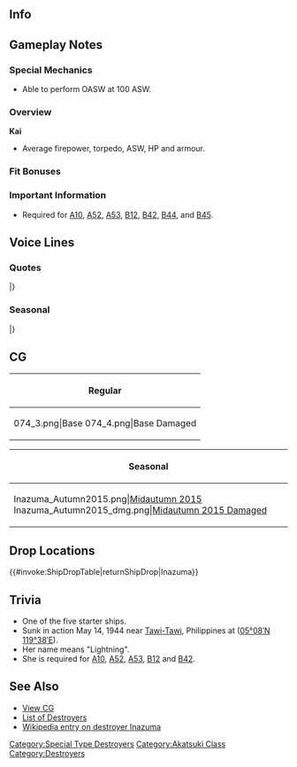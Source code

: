 ==Info==
{{KanmusuInfo|ID=074}}
{{KanmusuInfo|ID=074a}}

==Gameplay Notes==
===Special Mechanics===
* Able to perform OASW at 100 ASW.

===Overview===
'''Kai'''
* Average firepower, torpedo, ASW, HP and armour.  

===Fit Bonuses===
{{:{{BASEPAGENAME}}/Equipment Bonuses}}
{{clear}}

===Important Information===
* Required for [[Quests#A10|A10]], [[Quests#A52|A52]], [[Quests#A53|A53]], [[Quests#B12|B12]], [[Quests#B42|B42]], [[Quests#B44|B44]], and [[Quests#B45|B45]].

==Voice Lines==
===Quotes===
{{ShipquoteHeader}}
{{ShipquoteKai
|scenario = Introduction
|origin = 電です。どうか、よろしくお願いいたします。
|translation = I'm Inazuma. Somehow, please take good care of me.
|audio = Inazuma-Introduction.ogg
}}
{{ShipquoteKai
|scenario = Library
|origin = スラバヤ沖海戦で撃沈した敵艦の乗員の救助に努めた後、
キスカ、ソロモン、ニューギニア、アッツ島など、各戦域を転戦しました…
頑張ったの…です…。
|translation = After rescuing the survivors of sunk enemy ships; <ref>After the [https://en.wikipedia.org/wiki/Second_Battle_of_the_Java_Sea Second Battle of the Java Sea], Inazuma and Inazuma rescued 442 survivors from the [https://en.wikipedia.org/wiki/HMS_Encounter_(H10) HMS Encounter], [https://en.wikipedia.org/wiki/HMS_Exeter_(68) HMS Exeter] and [https://en.wikipedia.org/wiki/USS_Pope_(DD-225) USS Pope].</ref>
I fought in many battles in the Kiska, Solomon, New Guinea, and Attu Island theatres...
I did... my best...
|audio = Inazuma-Library.ogg
}}
{{ShipquoteKai
|scenario = Secretary 1
|origin = はわわわ、びっくりしたのです！
|translation = Hawawawa, you surprised me!
|audio = Inazuma-Secretary_3.ogg
}}
{{ShipquoteKai
|scenario = Secretary 2
|origin = なるべくなら、戦いたくはないですね。
|translation = I'd prefer not to fight if possible.
|audio = Inazuma-Secretary_2.ogg
}}
{{ShipquoteKai
|scenario = Secretary 3
|origin = 司令官さん、そのぅ…誰かと間違えてないですか？
|translation = Commander-san, ummm... You aren't mistaking me for someone else right?<ref>She and Ikazuchi are twins.</ref>
|audio = Inazuma-Secretary_1.ogg
}}
{{ShipquoteKai
|scenario = Secretary Idle
|kai = yes
|origin = こうやって、何もない平和な時間も、とっても好きなのです。
|translation = I really like these peaceful times when we can sit around idly like this.
|audio = Inazuma-Idle.ogg
}}
{{ShipquoteKai
|scenario = Secretary (Married)
|origin = 司令官、いつもお疲れ、なのです。肩を揉んであげるのです。
|translation = Thanks for all your hard work Commander. I'll massage your shoulders.
|audio = Inazuma-Wedding_Line.ogg
}}
{{ShipquoteKai
|scenario = Wedding
|origin = 司令官、まだここにいたんですね。へっ？待っててくれたの？･･･ありがとう。
|translation = You're still here Commander? Hnnn? You were waiting for me? Thanks.
|audio = Inazuma-Wedding.ogg
}}
{{ShipquoteKai
|scenario = Player's Score
|origin = お手紙が届いたのです。
|translation = A letter has arrived.
|audio = Inazuma-Looking_At_Scores.ogg
}}
{{ShipquoteKai
|scenario = Joining the Fleet
|origin = 電の本気を見るのです！
|translation = I'll show you my serious side!
|audio = Inazuma-Joining_A_Fleet.ogg
}}
{{ShipquoteKai
|scenario = Equipment 1
|origin = ちょっと体が軽くなったみたい。<ref>Shared with Supply before kai.</ref>
|translation = Looks like my body got lighter.<ref>As in she can move easier.</ref>
|audio = Inazuma-Equipment_1.ogg
}}
{{ShipquoteKai
|scenario = Equipment 2
|origin = あの…、あ、あのっ！……ありがとう。
|translation = Uhhhh... U-ummm...! ...Thanks.
|audio = Inazuma-Equipment_2.ogg
}}
{{ShipquoteKai
|scenario = Equipment 3
|origin = 問題…ないですか？
|translation = There's no problem... right?
|audio = Inazuma-Equipment_3.ogg
}}
{{ShipquoteKai
|scenario = Supply
|kai = yes
|origin = ありがとう、なのです。
|translation = Thank you.
|audio = InazumaKai-Supply.ogg
}}
{{ShipquoteKai
|scenario = Docking (Minor Damage)
|origin = ちょっと直してくるのです。
|translation = I'm going to get fixed up a bit.
|audio = Inazuma-Docking_Minor.ogg
}}
{{ShipquoteKai
|scenario = Docking (Major Damage)
|origin = 衝突とか、気をつけますね。
|translation = I have to be careful about collisions.<ref>She collided with other ships on two separate occasions, Miyuki and Sendai Maru, sinking the former.</ref>
|audio = Inazuma-Docking-Major.ogg
}}
{{ShipquoteKai
|scenario = Construction
|origin = 建造が終了したのです。
|translation = Construction is complete.
|audio = Inazuma-Construction.ogg
}}
{{ShipquoteKai
|scenario = Returning from Sortie
|origin = 艦隊がお戻りみたいです。
|translation = Looks like the fleet has returned.
|audio = Inazuma-Returning_From_Sortie.ogg
}}
{{ShipquoteKai
|scenario = Starting a Sortie
|origin = 第一艦隊、第一水雷戦隊。出撃です！
|translation = First fleet, First Torpedo Squadron. Sortieing!
|audio = Inazuma-Starting_A_Sortie.ogg
}}
{{ShipquoteKai
|scenario = Starting a Battle
|origin = なのです！
|translation = Nanodesu!<ref>This is just her verbal tic and has no real meaning.</ref>
|audio = Inazuma-Battle_Start.ogg
}}
{{ShipquoteKai
|scenario = Attack
|origin = 魚雷装填です！
|translation = Torpedoes loaded!
|audio = Inazuma-Attack.ogg
}}
{{ShipquoteKai
|scenario = Night Battle Attack
|origin = 命中させちゃいます！
|translation = I'm going to hit you!
|audio = Inazuma-Night_Attack.ogg
}}
{{ShipquoteKai
|scenario = Night Battle
|origin = 沈んだ敵も、できれば助けたいのです…
|translation = I want to save the sunk enemies if possible...
|audio = Inazuma-Night_Battle.ogg
}}
{{ShipquoteKai
|scenario = MVP
|origin = 戦争には勝ちたいけど、命は助けたいって…おかしいですか？
|translation = I want to win the war but I want to save lives too... Is that strange?
|audio = Inazuma-MVP.ogg
}}
{{ShipquoteKai
|scenario = Minor Damage 1
|origin = ふあーーっ！？
|translation = Whoaa~!?
|audio = Inazuma-Minor_Damage_1.ogg
}}
{{ShipquoteKai
|scenario = Minor Damage 2
|origin = はにゃあーっ？！
|translation = Whaddat?!
|audio = Inazuma-Minor_Damage_2.ogg
}}
{{ShipquoteKai
|scenario = Major Damage
|origin = はわわ！？恥ずかしいよお…
|translation = Hawawa!? This is embarrassing...
|audio = Inazuma-Major_Damage.ogg
}}
{{ShipquoteKai
|scenario = Sunk
|origin = 次に生まれてくる時は…平和な世界だといいな…
|translation = When I'm reborn... it'd be nice to be in a peaceful world...
|audio = Inazuma-Sunk.ogg
}}
|} <references/>

{{clear}}

===Seasonal===
{{SeasonalHeaderOld}}
{{SeasonalQuote
|scenario = [[Seasonal/Mid_Autumn_2015_Seasonal_Update|Midautumn 2015]]
|origin = あぁ、あの…っ、司令官、はい…
|translation =	Uh-ummm… Yes, Commander…
|audio = Inazuma_Mid_Autumn2015.ogg
|notes =
}}
{{SeasonalQuote
|scenario = [[Seasonal/Valentine%27s_Day_2016|Valentine’s Day 2016]]
|origin = あの…司令官さん、電の本気のチョコ、差し上げるのです！こちらなのです！
|translation =	Umm… This earnest chcocolate is for you, Commander!  Here it is!
|audio = Inazuma_Valentine_Sec1.ogg
|notes = 
}}
{{SeasonalQuote
|scenario = [[Seasonal/White_Day_2016|White Day 2016]]
|origin = ほわわぁ…司令官さん、チョコのお返し、頂けるのですか！？あの…ありがとう…なのです。
|translation =	Hawawa… Is this return gift for me, Commander!? Umm… Thank you… nanodesu.
|audio = Inazuma_White_Day_2016.ogg
|notes = 
}}
{{SeasonalQuote
|scenario = [[Seasonal/Coming_of_Spring_2016|Spring 2016]]
|origin = 了解なのです！雷ちゃんと、お花見の場所を取りに行くのです。第二小隊、先行します。
|translation =	Roger that! Ikazuchi and I will make sure to pick a good spot for the cherry blossom viewing. 2nd Squadron, taking the lead.
|audio = Inazuma_Spring_2016_Sec1.mp3
|notes = 
}}
{{SeasonalQuote
|scenario = [[Seasonal/Third_Anniversary|3rd Anniversary]]
|origin = はわわ、司令官さん、三周年なのです。とてもすごいのです。お祝いなのです。なのです！
|translation =	Hawawa, it’s the 3rd Anniversary, Commander. It’s really amazing. Let’s celebrate. Nanodesu!
|audio = Inazuma_3rd_Anniversary_Sec1.mp3
|notes = 
}}
{{SeasonalQuote
|scenario = [[Seasonal/Rainy_Season_2016|Rainy Season 2016]]
|origin = てるてる坊主を作るのです！こうやって、ここを、こう！できたのです。かわいいのです！
|translation =	Let’s make a teruteru bouzu! Like this, then like that, then that! There we go. It’s cute!
|audio = Inazuma_Rainy_Season_2016_Sec1.mp3
|notes = 
}}
{{SeasonalQuote
|scenario = [[Seasonal/Summer_2016|Midsummer 2016]]
|origin = 雷ちゃん、暁ちゃんの砂のお城邪魔しちゃダメなのです。あぁ、喧嘩はダメなのですぅ！
|translation =	Don’t get in the way of Akatsuki’s sand castle, Ikazuchi. Ah, no fighting!
|audio = Inazuma_Sec1_Midsummer_2016.ogg
|notes = 
}}
{{SeasonalQuote
|scenario = [[Seasonal/Autumn_2016|Autumn 2016]]
|origin = 司令官さん、電、浴衣を着てみたのです。はわわぁ……ありがとう、なのです。ですっ！
|translation =	I tried putting on a yukata, Commander. Hawawa… Thank you. Yes!
|audio = Inazuma_Autumn_2016_Sec1.mp3
|notes = 
}}
{{SeasonalQuote
|scenario = [[Seasonal/Saury_2016|Saury Festival 2016]]
|origin = 電も大漁旗作り、お手伝いしたのです！ 頑張ったので、飾ってくれるとうれしいのです！
|translation =	I helped to make the big catch flag! I worked hard and I’m happy I got to decorate it!
|audio = Inazuma_Sec1_Saury_2016.mp3
|notes = 
}}
{{SeasonalQuote
|scenario = [[Seasonal/Christmas_2016|Christmas 2016]]
|origin = メリークリスマス、なのです！ はわぁ…楽しいのです！
|translation =	Merry Christmas! Hawaa… This is fun!
|audio = Inazuma_Christmas_2016_Sec1.mp3
|notes = 
}}
{{SeasonalQuote
|scenario = [[Seasonal/Setsubun_2017|Setsubun 2017]]
|origin = なるべくなら鬼さんにお豆を投げたくないのです…し、しかたないのです。え、えい！
|translation =	I don’t really want to throw beans at the Oni… B-but I have to. Th-there!
|audio = Inazuma_Setsubun_2017.mp3
|notes = 
}}
|}<references/>

{{clear}}

==CG==
{| class="mw-collapsible mw-collapsed wikitable" style="width: 100%;"
!Regular
|-
|<gallery>
074_3.png|Base
074_4.png|Base Damaged
</gallery>
|}

{| class="mw-collapsible mw-collapsed wikitable" style="width: 100%;"
!Seasonal
|-
|<gallery>
Inazuma_Autumn2015.png|[[Seasonal/Mid_Autumn_2015_Seasonal_Update|Midautumn 2015]]
Inazuma_Autumn2015_dmg.png|[[Seasonal/Mid_Autumn_2015_Seasonal_Update|Midautumn 2015 Damaged]]
</gallery>
|}

==Drop Locations==
{{#invoke:ShipDropTable|returnShipDrop|Inazuma}}

==Trivia==
* One of the five starter ships.
*Sunk in action May 14, 1944 near [http://en.wikipedia.org/wiki/Tawi-Tawi Tawi-Tawi], Philippines at ([http://tools.wmflabs.org/geohack/geohack.php?pagename=Japanese_destroyer_Inazuma&params=5_8_N_119_38_E_type:landmark_region:PH 05°08′N 119°38′E]).
*Her name means "Lightning".
*She is required for [[Quests#A10|A10]],  [[Quests#A52|A52]], [[Quests#A53|A53]], [[Quests#B12|B12]] and [[Quests#B41|B42]].

==See Also==
*[[{{PAGENAMEE}}/Gallery|View {{PAGENAME}} CG]]
*[[EliteDD|List of Destroyers]]
*[[wikipedia:Japanese_destroyer_Inazuma_(1932)|Wikipedia entry on destroyer Inazuma]]
 {{shiplist}}
[[Category:Special Type Destroyers]]
[[Category:Akatsuki Class]]
[[Category:Destroyers]]